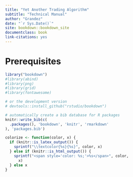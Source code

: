 ```yaml
--- 
title: "Yet Another Trading Algorithm"
subtitle: "Technical Manual"
author: "Grandez"
date: "`r Sys.Date()`"
site: bookdown::bookdown_site
documentclass: book
link-citations: yes
---
```


# Prerequisites

```r
library("bookdown")
#library(abind)
#library(png)
#library(grid)
#library(fontawesome)

# or the development version
# devtools::install_github("rstudio/bookdown")
```

```r
# automatically create a bib database for R packages
knitr::write_bib(c(
  .packages(), 'bookdown', 'knitr', 'rmarkdown'
), 'packages.bib')
```

```r
colorize <- function(color, x) {
  if (knitr::is_latex_output()) {
    sprintf("\\textcolor{%s}{%s}", color, x)
  } else if (knitr::is_html_output()) {
    sprintf("<span style='color: %s;'>%s</span>", color, 
      x)
  } else x
}
```

